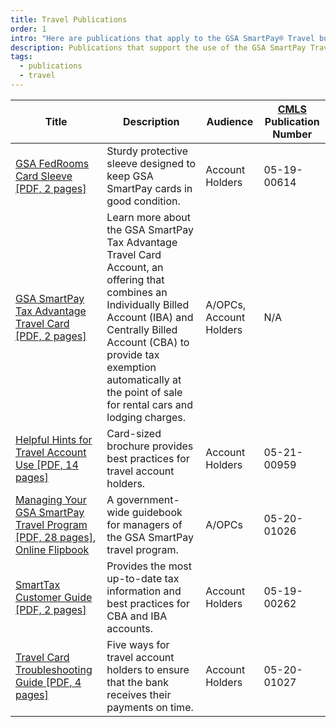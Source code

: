 ```yaml
---
title: Travel Publications
order: 1
intro: "Here are publications that apply to the GSA SmartPay® Travel business line. For those interested in hard copies of select publications, GSA’s Centralized Mailing List Service (CMLS) provides printing and shipping at no cost to agency customers."
description: Publications that support the use of the GSA SmartPay Travel account
tags:
  - publications
  - travel
---
```



| Title                            | Description       | Audience        | [CMLS](https://www.gsa.gov/about-us/organization/federal-acquisition-service/customer-and-stakeholder-engagement/customer-marketing-library-service-cmls) Publication Number|
| ---------------------------------| ------------------| ----------------|  ---------------------------------------------------------------------------------------------------------------------------------------------------------------------------|
| [GSA FedRooms Card Sleeve [PDF, 2 pages]](/files/publications/publications-gsa-fedrooms-card-sleeve.pdf) | Sturdy protective sleeve designed to keep GSA SmartPay cards in good condition. |Account Holders|05-19-00614|
|[GSA SmartPay Tax Advantage Travel Card [PDF, 2 pages]](/files/publications/publications-gsa-tax-advantage-travel-card.pdf)| Learn more about the GSA SmartPay Tax Advantage Travel Card Account, an offering that combines an Individually Billed Account (IBA) and Centrally Billed Account (CBA) to provide tax exemption automatically at the point of sale for rental cars and lodging charges.|A/OPCs, Account Holders|N/A|
|[Helpful Hints for Travel Account Use [PDF, 14 pages]](/files/publications/publications-helpful-hints.pdf)|Card-sized brochure provides best practices for travel account holders.|Account Holders|05-21-00959|
|[Managing Your GSA SmartPay Travel Program [PDF, 28 pages]](/files/publications/publications-manage-your-smartpay-travel-program.pdf), <br /> [Online Flipbook](https://storage.googleapis.com/gsa-icpa-cmls/5-19-00260/html5forpc.html)|A government-wide guidebook for managers of the GSA SmartPay travel program.|A/OPCs|05-20-01026|
|[SmartTax Customer Guide [PDF, 2 pages]](/files/publications/publications-smarttax-customer-guide.pdf)|Provides the most up-to-date tax information and best practices for CBA and IBA accounts.|Account Holders|05-19-00262|
|[Travel Card Troubleshooting Guide [PDF, 4 pages]](/files/publications/publications-travel-card-troubleshooting-guide.pdf)|Five ways for travel account holders to ensure that the bank receives their payments on time.|Account Holders|05-20-01027|
